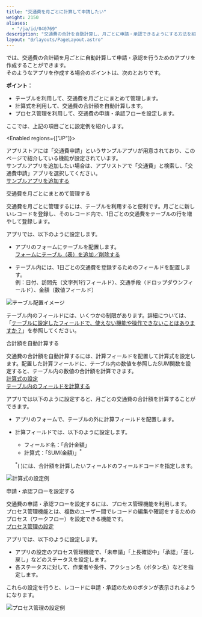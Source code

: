 ```yaml
---
title: "交通費を月ごとに計算して申請したい"
weight: 2150
aliases:
  - "/ja/id/040769"
description: "交通費の合計を自動計算し、月ごとに申請・承認できるようにする方法を紹介します。"
layout: "@/layouts/PageLayout.astro"
---
```




<Kintone />では、交通費の合計額を月ごとに自動計算して申請・承認を行うためのアプリを作成することができます。  
そのようなアプリを作成する場合のポイントは、次のとおりです。

<b>ポイント：</b>

* テーブルを利用して、交通費を月ごとにまとめて管理します。
* 計算式を利用して、交通費の合計額を自動計算します。
* プロセス管理を利用して、交通費の申請・承認フローを設定します。

ここでは、上記の項目ごとに設定例を紹介します。

<Enabled regions={["JP"]}>

<Hint>

アプリストアには「交通費申請」というサンプルアプリが用意されており、このページで紹介している機能が設定されています。  
サンプルアプリを追加したい場合は、アプリストアで「交通費」と検索し、「交通費申請」アプリを選択してください。  
[サンプルアプリを追加する](/k/ja/id/040622.html)

</Hint>

</Enabled>

<Heading id="app_travel_costs_10">交通費を月ごとにまとめて管理する</Heading>

交通費を月ごとに管理するには、テーブルを利用すると便利です。月ごとに新しいレコードを登録し、そのレコード内で、1日ごとの交通費をテーブルの行を増やして登録します。  

アプリでは、以下のように設定します。

* アプリのフォームにテーブルを配置します。  
  [フォームにテーブル（表）を追加／削除する](/k/ja/id/040555.html)  

* テーブル内には、1日ごとの交通費を登録するためのフィールドを配置します。  
例：日付、訪問先（文字列1行フィールド）、交通手段（ドロップダウンフィールド）、金額（数値フィールド）

<Img src="/k/kintone/img-ja/travel_costs_02.png" alt="テーブル配置イメージ" />

<Note>

テーブル内のフィールドには、いくつかの制限があります。詳細については、「[テーブルに設定したフィールドで、使えない機能や操作できないことはありますか？](/k/ja/id/040227.html)」を参照してください。

</Note>

<Heading id="app_travel_costs_20">合計額を自動計算する</Heading>

交通費の合計額を自動計算するには、計算フィールドを配置して計算式を設定します。配置した計算フィールドに、テーブル内の数値を参照したSUM関数を設定すると、テーブル内の数値の合計額を計算できます。  
[計算式の設定](/k/ja/id/040495.html)  
[テーブル内のフィールドを計算する](/k/ja/id/040510.html)

アプリでは以下のように設定すると、月ごとの交通費の合計額を計算することができます。

* アプリのフォームで、テーブルの外に計算フィールドを配置します。
* 計算フィールドでは、以下のように設定します。
  * フィールド名：「合計金額」
  * 計算式：「SUM(金額)」<sup>*</sup>

  <sup>*</sup>( )には、合計額を計算したいフィールドのフィールドコードを指定します。

<Img src="/k/kintone/img-ja/travel_costs_01.png" alt="計算式の設定例" />

<Heading id="app_travel_costs_30">申請・承認フローを設定する</Heading>

交通費の申請・承認フローを設定するには、プロセス管理機能を利用します。  
プロセス管理機能とは、複数のユーザー間でレコードの編集や確認をするためのプロセス（ワークフロー）を設定できる機能です。  
[プロセス管理の設定](/k/ja/id/040568.html)  

アプリでは、以下のように設定します。

* アプリの設定のプロセス管理機能で、「未申請」「上長確認中」「承認」「差し戻し」などのステータスを設定します。
* 各ステータスに対して、作業者や条件、アクション名（ボタン名）などを指定します。  

これらの設定を行うと、レコードに申請・承認のためのボタンが表示されるようになります。  

<Img src="/k/kintone/img-ja/travel_costs_03.png" alt="プロセス管理の設定例" />

